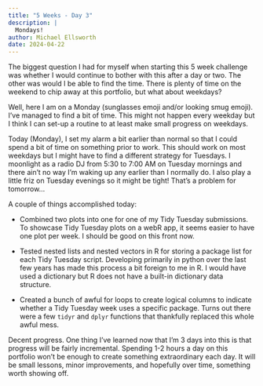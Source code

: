 ```yaml
---
title: "5 Weeks - Day 3"
description: |
  Mondays!
author: Michael Ellsworth
date: 2024-04-22
---
```


The biggest question I had for myself when starting this 5 week challenge was whether I would continue to bother with this after a day or two. The other was would I be able to find the time. There is plenty of time on the weekend to chip away at this portfolio, but what about weekdays?

Well, here I am on a Monday (sunglasses emoji and/or looking smug emoji). I've managed to find a bit of time. This might not happen every weekday but I think I can set-up a routine to at least make small progress on weekdays.

Today (Monday), I set my alarm a bit earlier than normal so that I could spend a bit of time on something prior to work. This should work on most weekdays but I might have to find a different strategy for Tuesdays. I moonlight as a radio DJ from 5:30 to 7:00 AM on Tuesday mornings and there ain't no way I'm waking up any earlier than I normally do. I also play a little friz on Tuesday evenings so it might be tight! That's a problem for tomorrow...

A couple of things accomplished today: 

- Combined two plots into one for one of my Tidy Tuesday submissions. To showcase Tidy Tuesday plots on a webR app, it seems easier to have one plot per week. I should be good on this front now. 

- Tested nested lists and nested vectors in R for storing a package list for each Tidy Tuesday script. Developing primarily in python over the last few years has made this process a bit foreign to me in R. I would have used a dictionary but R does not have a built-in dictionary data structure.

- Created a bunch of awful for loops to create logical columns to indicate whether a Tidy Tuesday week uses a specific package. Turns out there were a few `tidyr` and `dplyr` functions that thankfully replaced this whole awful mess.

Decent progress. One thing I've learned now that I'm 3 days into this is that progress will be fairly incremental. Spending 1-2 hours a day on this portfolio won't be enough to create something extraordinary each day. It will be small lessons, minor improvements, and hopefully over time, something worth showing off.
